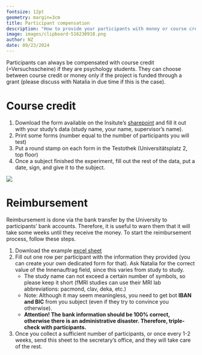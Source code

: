 ```yaml
---
fontsize: 12pt
geometry: margin=3cm
title: Participant compensation
description: "How to provide your participants with money or course credit for experiment participation"
image: images/clipboard-516230918.png
author: NZ
date: 09/23/2024
---
```


Participants can always be compensated with course credit (=Versuchsscheine) if they are psychology students. They can choose between course credit or money only if the project is funded through a grant (please discuss with Natalia in due time if this is the case).

# Course credit

1.  Download the form available on the Insitute's [sharepoint](https://sharepoint.uni-graz.at/sites/602/untersuchen/_layouts/15/WopiFrame2.aspx?sourcedoc=%7BFAA90B5A-5D5D-4DA2-A636-9FD2AE63A8D9%7D&file=Bestätigung_Untersuchung.pdf&action=default) and fill it out with your study's data (study name, your name, supervisor's name).
2.  Print some forms (number equal to the number of participants you will test)
3.  Put a round stamp on each form in the Testothek (Universitätsplatz 2, top floor)
4.  Once a subject finished the experiment, fill out the rest of the data, put a date, sign, and give it to the subject.

![](images/clipboard-516230918.png)

# Reimbursement

Reimbursement is done via the bank transfer by the University to participants' bank accounts. Therefore, it is useful to warn them that it will take some weeks until they receive the money. To start the reimbursement process, follow these steps.

1.  Download the example [excel sheet](https://github.com/visualneuroscience/visualneuroscience.github.io/tree/main/people/compensation/files/AWE_Form_example.xlsx)
2.  Fill out one row per participant with the information they provided (you can create your own dedicated form for that). Ask Natalia for the correct value of the Innenauftrag field, since this varies from study to study.
    -   The study name can not exceed a certain number of symbols, so please keep it short (fMRI studies can use their MRI lab abbreviations: pacmond, clav, deka, etc.)
    -   Note: Although it may seem meaningless, you need to get bot **IBAN and BIC** from you subject (even if they try to convince you otherwise).
    -   **Attention! The bank information should be 100% correct, otherwise there is an administrative disaster. Therefore, triple-check with participants.**
3.  Once you collect a sufficient number of participants, or once every 1-2 weeks, send this sheet to the secretary's office, and they will take care of the rest.
